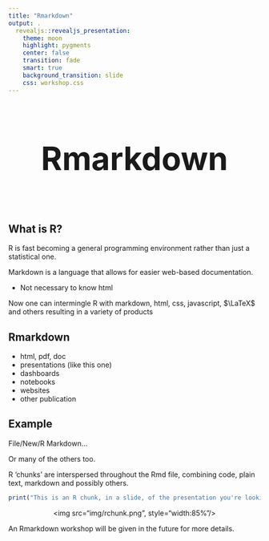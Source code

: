 ```yaml
---
title: "Rmarkdown"
output: .
  revealjs::revealjs_presentation:
    theme: moon
    highlight: pygments
    center: false
    transition: fade
    smart: true
    background_transition: slide
    css: workshop.css
---
```



## 

<div style='text-align: center; font-size:32'><h1>Rmarkdown<h1></div>


## What is R?

R is fast becoming a general programming environment rather than just a statistical one.

Markdown is a language that allows for easier web-based documentation.

- Not necessary to know html

Now one can intermingle R with markdown, html, css, javascript, $\LaTeX$ and others resulting in a variety of products


## Rmarkdown

- html, pdf, doc
- presentations (like this one)
- dashboards
- notebooks
- websites
- other publication


## Example

File/New/R Markdown...

Or many of the others too.

R 'chunks' are interspersed throughout the Rmd file, combining code, plain text, markdown and possibly others.

```r
print("This is an R chunk, in a slide, of the presentation you're looking at!")
```

<div style='text-align: center;'><img src="img/rchunk.png", style="width:85%"/></div>

An Rmarkdown workshop will be given in the future for more details.